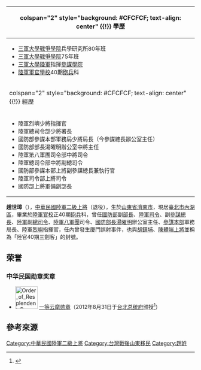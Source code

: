 {{expand|time=2016-11-05T03:43:04+00:00}}
{{Infobox_officeholder
| name = 趙世璋
| image = Army (ROCA) General Chao Shih-chang 陸軍上將趙世璋 (20090827 國防部趙副部長主持鳳雄營區點交作業).jpg
| imagesize = 
| caption=趙世璋上將，國防部軍備副部長任內（2009年8月27日）
| office1 = {{flagicon image|ROC Ministry of National Defense Flag.svg}} 第5任[[中華民國國防部|國防部]][[軍備|軍備]]副部長
| term_start1 = 2009年2月5日
| term_end1 =2012年8月31日
| minister1 = [[陳肇敏|陳肇敏]]<br>[[高華柱|高華柱]]
| predecessor1 = [[林鎮夷|林鎮夷]]（[[中華民國海軍|海軍]]）
| successor1 = [[高廣圻|高廣圻]]（[[中華民國海軍|海軍]]）
| office2 = {{flagicon image|ROC Commanding General of Army Flag.svg}} 第2任[[中華民國陸軍司令|陸軍司令]]
| term_start2 = 2007年2月1日 
| term_end2 =  2009年2月4日
| predecessor2 = [[胡鎮埔|胡鎮埔]]
| successor2 = [[楊天嘯|楊天嘯]]
| office3 = {{flagicon image|ROC Ministry of National Defense Flag.svg}} [[國防部參謀本部|國防部參謀本部]]副參謀總長（[[中華民國陸軍|陸軍]]）
| term_start3 = 2006年2月16日
| term_end3 = 2007年1月31日
| chief3 = [[李天羽|李天羽]]（[[中華民國空軍|空軍]]）
| predecessor3 = [[曾金陵|曾金陵]]
| successor3 = [[吳達澎|吳達澎]]
| office4 = {{flagicon image|Flag of the Republic of China Army.svg}} 第13任[[陸軍八軍團|陸軍八軍團]]司令
| term_start4 = 2003年1月1日
| term_end4 = 2005年2月28日
| predecessor4 = [[陳金生|陳金生]]
| successor4 = [[吳達澎|吳達澎]]
|order5           = {{flagicon image|ROC Ministry of National Defense Flag.svg}} [[中華民國國防部|國防部]][[中華民國國防部部長|部長]]辦公室主任
|chief5 = [[湯曜明|湯曜明]]
|term_start5     = 2002年2月1日
|term_end5      = 2002年12月31日  
|predecessor5     = [[張志澄|張志澄]]（[[中華民國海軍|海軍]]）
|successor5       = [[陳起翔|陳起翔]]
| office6 = {{flagicon image|ROC Ministry of National Defense Flag.svg}} 第3任[[國防部參謀本部|國防部參謀本部]]軍務局局長
| chief6 = [[湯曜明|湯曜明]]
| term_start6 = 1999年2月1日
| term_end6 = 2002年1月31日
| predecessor6 = [[鄺子崇|鄺子崇]]（[[中華民國空軍|空軍]]）
| successor6 = [[雷光墅|雷光墅]]（[[中華民國海軍|海軍]]）
| birth_date = {{birth date and age|1948|8|27}}
| birth_place = {{ROC}}[[山東省|山東省]][[濟南市|濟南市]]
| death_date =
| death_place =
| Native place = [[山東省|山東省]][[濟南市|濟南市]]
| 居處 = {{TWN}}[[新北市|新北市]]
| profession = [[軍人|軍人]]
| religion = 
| signature = 
| footnotes = 
| allegiance = {{ROC}} 
| branch = {{flagicon image|Flag of the Republic of China Army.svg}} [[中華民國陸軍|中華民國陸軍]]
| rank = {{flagicon image|ROCA General's Flag.svg}} [[二級上將|二級上將]]
| serviceyears = 1967年－2012年
| awards = 
}}
{| class="infobox bordered" style="width: 22em; font-size: 90%; text-align: left; float:right;" cellpadding="3"
|-
! colspan="2" style="background: #CFCFCF; text-align: center" {{!}} 學歷
|- 
| colspan="2" style="font-size: 90%" |<div style="text-align: left">
*[[三軍大學|三軍大學]][[戰爭學院|戰爭學院]]兵學研究所80年班
*[[三軍大學|三軍大學]][[戰爭學院|戰爭學院]]75年班
*[[三軍大學|三軍大學]][[陸軍|陸軍]]指揮[[參謀|參謀]][[學院|學院]]
*[[陸軍軍官學校|陸軍軍官學校]]40期[[砲兵|砲兵]]科
|-
! colspan="2" style="background: #CFCFCF; text-align: center" {{!}} 經歷
|- 
| colspan="2" style="font-size: 90%" |<div style="text-align: left">
*陸軍烈嶼少將指揮官
*陸軍總司令部少將署長
*國防部參謀本部軍務局少將局長（今參謀總長辦公室主任）
*國防部部長湯曜明辦公室中將主任
*陸軍第八軍團司令部中將司令
*陸軍總司令部中將副總司令
*國防部參謀本部上將副參謀總長兼執行官
*陸軍司令部上將司令
*國防部上將軍備副部長
|}

'''趙世璋'''（{{bd|1948年|8月27日|catIdx=H胡}}），[[中華民國陸軍|中華民國陸軍]][[二級上將|二級上將]]（退役），生於[[山東省_(中華民國)|山東省]][[濟南市|濟南市]]，現居[[臺北市|臺北市]][[內湖區|內湖區]]，畢業於[[陸軍官校|陸軍官校]]正40期[[砲兵|砲兵]]科，曾任[[中華民國國防部|國防部]]副[[中華民國國防部部長|部長]]、[[中華民國陸軍司令|陸軍司令]]、副[[中華民國參謀總長|參謀總長]]、[[陸軍|陸軍]]副[[總司令|總司令]]、[[陸軍八軍團|陸軍八軍團]]司令、[[中華民國國防部長|國防部長]][[湯曜明|湯曜明]]辦公室主任、[[國防部參謀本部|參謀本部]]軍務局長、陸軍[[烈嶼|烈嶼]]指揮官，任內曾發生廈門誤射事件，也與[[胡鎮埔|胡鎮埔]]、[[陳體端|陳體端]][[上將|上將]]並稱為「陸官40期三劍客」的封號。

==荣誉==
===中华民国勋章奖章===
* [[File:Order_of_Resplendent_Banner_with_Special_Grand_Cordon_ribbon.png|60px]] [[云麾勋章|一等云麾勋章]]（2012年8月31日于[[台北市|台北]][[总统府_(台湾)|总统府]]颁授<ref>{{cite web |url=https://www.president.gov.tw/NEWS/16903 |title=總統主持國軍高階重要幹部晉任授階暨授勳典禮 |publisher=中华民国总统府 |date=2012-08-31 |accessdate=2021-09-11 |archive-date=2022-03-20 |archive-url=https://web.archive.org/web/20220320020633/https://www.president.gov.tw/NEWS/16903 |dead-url=no }}</ref>）

==參考來源==
{{reflist}}
[[Category:中華民國陸軍二級上將|Category:中華民國陸軍二級上將]]
[[Category:台灣戰後山東移民|Category:台灣戰後山東移民]]
[[Category:趙姓|Category:趙姓]]
